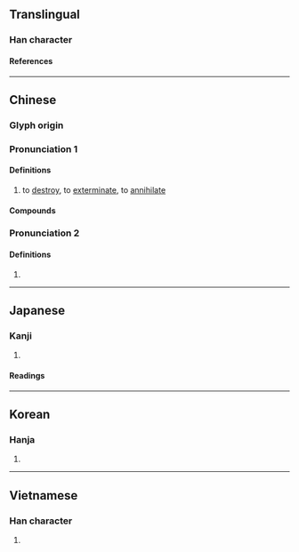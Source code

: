 {{also|勦}}
{{character info}}
==Translingual==

===Han character===
{{Han char|rn=18|rad=刀|as=11|sn=13|four=22900|canj=VDLN|ids=⿰巢刂}}

====References====
{{Han ref|kx=0143.381|dkj=02165|hdz=10354.180|uh=527F}}

----

==Chinese==
{{zh-forms|t2=勦|ss=𠜅|alt=勦,𠞰}}

===Glyph origin===
{{Han etym}}

===Pronunciation 1===
{{zh-pron
|m=jiǎo
|m-s=
|c=ziu2
|c-t=
|g=
|h=pfs=
|j=
|mb=
|md=
|mn=qz,xm:chiáu/tw,zz:châu/twv:chiâu
|mn-t=
|w=
|x=
|mc=y
|oc=y
|cat=v
}}

====Definitions====
{{zh-hanzi}}

# to [[destroy]], to [[exterminate]], to [[annihilate]]

====Compounds====
{{zh-der|剿滅|兜剿|剿匪|剿撫兼施|圍剿|剿捕|剿斷|剿殺|剿除|清剿|進剿}}

===Pronunciation 2===
{{zh-pron
|m=chāo
|m-s=
|c=caau1
|c-t=
|g=
|h=pfs=
|j=
|mb=
|md=
|mn=
|mn-t=
|w=
|x=
|mc=
|oc=
|cat=v
}}

====Definitions====
{{zh-hanzi}}

# {{zh-alt-form|抄|to [[plagiarize]]}}

----

==Japanese==

===Kanji===
{{ja-kanji|grade=|rs=刀11}}

# {{rfdef|ja|sort=刀11}}

====Readings====
{{ja-readings
|goon=しょう<せう
|kanon=しょう<せう, そう<さう
|kanyoon=そう<さう
|kun=た-つ, と-る
}}

----

==Korean==

===Hanja===
{{ko-hanja|초}}

# {{rfdef|ko|sort=刀11}}

----

==Vietnamese==

===Han character===
{{vi-readings|reading=[[tiễu]], [[thẹo]], [[tĩu]]|rs=刀11}}

# {{rfdef|vi}}